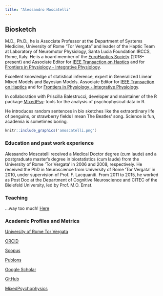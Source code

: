 ```yaml
---
title: "Alessandro Moscatelli"
---
```


## Biosketch {.tabset .tabset-fade .tabset-pills}

M.D., Ph.D., he is Associate Professor at the Department of Systems Medicine, University of Rome "Tor Vergata" and leader of the Haptic Team at Laboratory of Neuromotor Physiology, Santa Lucia Foundation IRCCS, Rome, Italy. He is a board member of the [EuroHaptics Society](https://eurohaptics.org/executive-committee/) (2018--present) and Associate Editor for [IEEE Transaction on Haptics](https://www.ieee-ras.org/publications/toh/editorial-board) and for [Frontiers in Physiology - Integrative Physiology](https://www.frontiersin.org/journals/physiology/editors). 

Excellent knowledge of statistical inference, expert in Generalized Linear Mixed Models and Bayesian Models. Associate Editor for [IEEE Transaction on Haptics](https://www.ieee-ras.org/publications/toh/editorial-board) and for [Frontiers in Physiology - Integrative Physiology](https://www.frontiersin.org/journals/physiology/editors). 

In collaboration with Priscilla Balestrucci, developer and maintainer of the R package [MixedPsy](https://cran.r-project.org/web/packages/MixedPsy/index.html): tools for the analysis of psychophysical data in R.

He introduces random sentences in bio sketches like the extraordinary life of penguins, or strawberry fields I mean The Beatles' song. Science is fun, academia is sometimes boring.

```r
knitr::include_graphics('amoscatelli.png')
```

### Education and past work experience

Alessandro Moscatelli received a Medical Doctor degree (cum laude) and a postgraduate master’s degree in biostatistics (cum laude) from the University of Rome ‘Tor Vergata’ in 2006 and 2008, respectively. He received the PhD in Neuroscience from University of Rome ‘Tor Vergata’ in 2010, under supervision of Prof. F. Lacquaniti. From 2011 to 2015, he worked as Post Doc at the Department of Cognitive Neuroscience and CITEC of the Bielefeld University, led by Prof. M.O. Ernst. 

### Teaching

...way too much! [Here](https://didattica.uniroma2.it/docenti/curriculum_vitae/14662-Alessandro-Moscatelli)


### Academic Profiles and Metrics

[University of Rome Tor Vergata](http://directory.uniroma2.it/index.php/chart/dettagliDocente/14662)

[ORCID](https://orcid.org/0000-0001-6269-4536)

[Scopus](https://www.scopus.com/authid/detail.uri?authorId=54886426100)

[Publons](https://publons.com/researcher/1605615/alessandro-moscatelli/)

[Google Scholar](https://scholar.google.it/citations?user=jOA38scAAAAJ&hl=it&oi=ao)

[GitHub](https://github.com/moskante)

[MixedPsychophysics](https://mixedpsychophysics.wordpress.com/)
